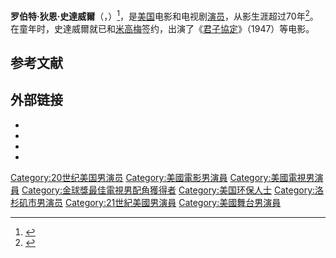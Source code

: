 {{NoteTA
|T=zh-cn:迪安·斯托克韦尔;zh-tw:狄恩·史達威爾;
|G1=Show
|G2=Movie
|1=zh-cn:迪安;zh-tw:狄恩;
|2=zh-cn:斯托克韦尔;zh-tw:史達威爾;
}}
{{Infobox person
| name               = 
| image              = Dean Stockwell 01 (6940352648).jpg
| caption = 拍摄于2012年
| birth_name = 
| birth_date         = {{Birth date|1936|3|5}}
| birth_place = 美国[[加利福尼亚州|加利福尼亚州]][[洛杉矶|洛杉矶]]
| death_date         = {{death date and age|2021|11|7|1936|3|5|mf=y}}
| death_place        = {{USA}}[[新墨西哥州|新墨西哥州]]{{link-en|蘭喬斯德陶斯|Ranchos de Taos, New Mexico}}
| occupation = 男演员
| years_active  = 1945–2015
| parents            = {{Plainlist|
* [[Harry_Stockwell|Harry Stockwell]]
* Elizabeth Stockwell
}}
| spouse             = {{marriage|[[米莉·佩金斯|米莉·佩金斯]]<br>|1960|1962|end=div}}<br>{{marriage|Joy Marchenko<br>|1981}}
| children           = 2
| relatives  = [[Guy_Stockwell|Guy Stockwell]]（兄弟）
}}

'''罗伯特·狄恩·史達威爾'''（{{lang-en|Robert Dean Stockwell}}，{{bd|1936年|3月5日|2021年|11月7日|catIdx=Stockwell}}）<ref name="tmzdeath">{{cite web|url=https://www.tmz.com/2021/11/08/dean-stockwell-dead-dies-quantum-leap-married-to-the-mob/|work=[[TMZ|TMZ]]|title='QUANTUM LEAP' STAR DEAD AT 85|access-date=2021-11-08|archive-date=2021-11-12|archive-url=https://web.archive.org/web/20211112142027/https://www.tmz.com/2021/11/08/dean-stockwell-dead-dies-quantum-leap-married-to-the-mob/|dead-url=no}}</ref>，是[[美国|美国]]电影和电视剧[[演员|演员]]，从影生涯超过70年<ref name="Zambrana">{{Cite book|title=Nature Boy|url=https://archive.org/details/natureboy00mlza_0|last=Zambrana|first=M. L.|date=2002|publisher=Writers Club Press|isbn=0595218296|location=Lincoln, NE|page=[https://archive.org/details/natureboy00mlza_0/page/2 2]}}</ref>。在童年时，史達威爾就已和[[米高梅|米高梅]]签约，出演了《[[君子協定_(電影)|君子協定]]》（1947）等电影。

== 参考文献 ==
{{Reflist|2}}

== 外部链接 ==
{{Commons|Dean Stockwell}}
*{{Official website|http://www.stockwellart.com/}}
*{{IMDb name|0001777}}
*{{IBDB name}}
*{{TV Guide person |dean-stockwell/146801}}

{{国家影评人协会最佳男配角}}
{{Authority control}}
{{DEFAULTSORT:Stockwell, Dean}}
[[Category:20世纪美国男演员|Category:20世纪美国男演员]]
[[Category:美國電影男演員|Category:美國電影男演員]]
[[Category:美國電視男演員|Category:美國電視男演員]]
[[Category:金球獎最佳電視男配角獲得者|Category:金球獎最佳電視男配角獲得者]]
[[Category:美国环保人士|Category:美国环保人士]]
[[Category:洛杉矶市男演员|Category:洛杉矶市男演员]]
[[Category:21世紀美國男演員|Category:21世紀美國男演員]]
[[Category:美國舞台男演員|Category:美國舞台男演員]]
{{us-bio-stub}}